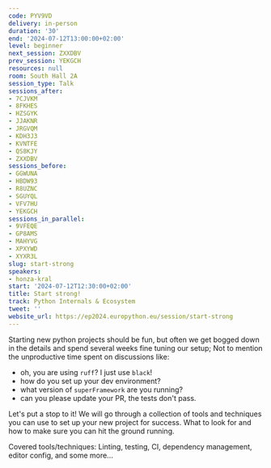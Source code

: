 ```yaml
---
code: PYV9VD
delivery: in-person
duration: '30'
end: '2024-07-12T13:00:00+02:00'
level: beginner
next_session: ZXXDBV
prev_session: YEKGCH
resources: null
room: South Hall 2A
session_type: Talk
sessions_after:
- 7CJVKM
- 8FKHES
- HZSGYK
- JJAKNR
- JRGVQM
- KDH3J3
- KVNTFE
- QS8KJY
- ZXXDBV
sessions_before:
- GGWUNA
- HBDW93
- R8UZNC
- SGUYQL
- VFV7HU
- YEKGCH
sessions_in_parallel:
- 9VFEQE
- GP8AMS
- MAHYVG
- XPXYWD
- XYXR3L
slug: start-strong
speakers:
- honza-kral
start: '2024-07-12T12:30:00+02:00'
title: Start strong!
track: Python Internals & Ecosystem
tweet: ''
website_url: https://ep2024.europython.eu/session/start-strong
---
```


Starting new python projects should be fun, but often we get bogged down in the details and spend several weeks fine tuning our setup; Not to mention the unproductive time spent on discussions like:

* oh, you are using `ruff`? I just use `black`!
* how do you set up your dev environment?
* what version of `superFramework` are you running?
* can you please update your PR, the tests don't pass.

Let's put a stop to it! We will go through a collection of tools and techniques you can use to set up your new project for success. What to look for and how to make sure you can hit the ground running.

Covered tools/techniques:
Linting, testing, CI, dependency management, editor config, and some more...
